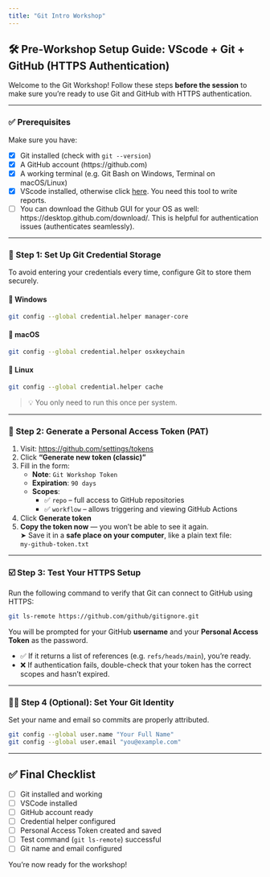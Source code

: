 ```yaml
---
title: "Git Intro Workshop"
---
```



## 🛠️ Pre-Workshop Setup Guide: VScode + Git + GitHub (HTTPS Authentication)

Welcome to the Git Workshop! Follow these steps **before the session** to make sure you're ready to use Git and GitHub with HTTPS authentication.

---

### ✅ Prerequisites

Make sure you have:

- [x] Git installed (check with `git --version`)
- [x] A GitHub account (https://github.com)
- [x] A working terminal (e.g. Git Bash on Windows, Terminal on macOS/Linux)
- [x] VScode installed, otherwise click [here](https://code.visualstudio.com/download). You need this tool to write reports.
- [ ] You can download the Github GUI for your OS as well: https://desktop.github.com/download/. This is helpful for authentication issues (authenticates seamlessly).

---

### 🔐 Step 1: Set Up Git Credential Storage

To avoid entering your credentials every time, configure Git to store them securely.

#### 🔹 Windows

```bash
git config --global credential.helper manager-core
```

#### 🔹 macOS

```bash
git config --global credential.helper osxkeychain
```

#### 🔹 Linux

```bash
git config --global credential.helper cache
```

> 💡 You only need to run this once per system.

---

### 🧾 Step 2: Generate a Personal Access Token (PAT)

1. Visit: [https://github.com/settings/tokens](https://github.com/settings/tokens)
2. Click **"Generate new token (classic)"**
3. Fill in the form:
   - **Note**: `Git Workshop Token`
   - **Expiration**: `90 days`
   - **Scopes**:
     - ✅ `repo` – full access to GitHub repositories
     - ✅ `workflow` – allows triggering and viewing GitHub Actions
4. Click **Generate token**
5. **Copy the token now** — you won’t be able to see it again.  
   ➤ Save it in a **safe place on your computer**, like a plain text file:  
   `my-github-token.txt`

---

### ☑️ Step 3: Test Your HTTPS Setup

Run the following command to verify that Git can connect to GitHub using HTTPS:

```bash
git ls-remote https://github.com/github/gitignore.git
```

You will be prompted for your GitHub **username** and your **Personal Access Token** as the password.

- ✅ If it returns a list of references (e.g. `refs/heads/main`), you're ready.
- ❌ If authentication fails, double-check that your token has the correct scopes and hasn't expired.

---

### 🧑‍💻 Step 4 (Optional): Set Your Git Identity

Set your name and email so commits are properly attributed.

```bash
git config --global user.name "Your Full Name"
git config --global user.email "you@example.com"
```

---

## ✅ Final Checklist

- [ ] Git installed and working
- [ ] VSCode installed
- [ ] GitHub account ready
- [ ] Credential helper configured
- [ ] Personal Access Token created and saved
- [ ] Test command (`git ls-remote`) successful
- [ ] Git name and email configured

You're now ready for the workshop!
